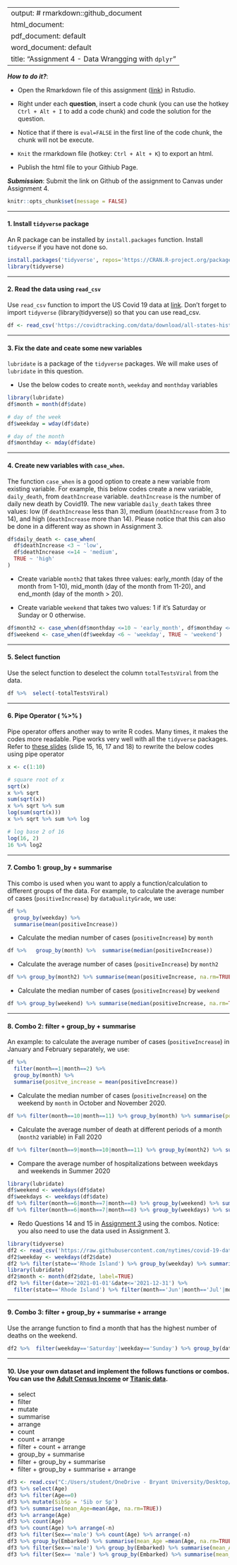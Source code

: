 
---
output: # rmarkdown::github_document
  html_document:
  pdf_document: default
  word_document: default
title: "Assignment 4 - Data Wrangging with `dplyr`"
---

***How to do it?***: 

- Open the Rmarkdown file of this assignment ([link](assignment4.Rmd)) in Rstudio. 

- Right under each **question**, insert  a code chunk (you can use the hotkey `Ctrl + Alt + I` to add a code chunk) and code the solution for the question. 

- Notice that if there is `eval=FALSE` in the first line of the code chunk, the chunk will not be execute.

- `Knit` the rmarkdown file (hotkey: `Ctrl + Alt + K`) to export an html.  

-  Publish the html file to your Githiub Page. 

***Submission***: Submit the link on Github of the assignment to Canvas under Assignment 4. 

```r
knitr::opts_chunk$set(message = FALSE)
```

-------

#### 1. Install `tidyverse` package

An R package can be installed by `install.packages` function. Install `tidyverse` if you have not done so. 

```r
install.packages('tidyverse', repos='https://CRAN.R-project.org/package=tidyverse')
library(tidyverse)
```

-------

#### 2. Read the data using `read_csv`

Use `read_csv` function to import the US Covid 19 data at [link](https://covidtracking.com/data/download/all-states-history.csv).  Don't forget to import `tidyverse` (library(tidyverse)) so that you can use read_csv. 
```r
df <- read_csv('https://covidtracking.com/data/download/all-states-history.csv')
```


-------

#### 3.  Fix the date and ceate some new variables

`lubridate` is a package of the `tidyverse` packages.  We will make uses of `lubridate` in this question.

- Use the below codes to create `month`, `weekday` and `monthday` variables

```r
library(lubridate)
df$month = month(df$date)

# day of the week
df$weekday = wday(df$date)

# day of the month
df$monthday <- mday(df$date)
```

-------

#### 4. Create new variables with `case_when`. 

The function `case_when` is a good option to create a new variable from existing variable.  For example, this below codes create a new variable, `daily_death`, from `deathIncrease` variable.  `deathIncrease` is the number of daily new death by Covid19.  The new variable `daily_death` takes three values:  low (if `deathIncrease` less than 3), medium (`deathIncrease` from 3 to 14), and high (`deathIncrease` more than 14).  Please notice that this can also be done in a different way as shown in Assignment 3. 

```r
df$daily_death <- case_when(
  df$deathIncrease <3 ~ 'low',
  df$deathIncrease <=14 ~ 'medium',
  TRUE ~ 'high'
)
```

- Create variable `month2` that takes three values: early_month (day of the month from 1-10), mid_month (day of the month from 11-20), and end_month (day of the month > 20).

- Create variable `weekend` that takes two values:  1 if it's Saturday or Sunday or 0 otherwise. 
```r
df$month2 <- case_when(df$monthday <=10 ~ 'early_month', df$monthday <=20 ~ 'mid_month', TRUE ~ 'end_month')
df$weekend <- case_when(df$weekday <6 ~ 'weekday', TRUE ~ 'weekend')
```

-------

#### 5. Select function

Use the select function to deselect the column `totalTestsViral` from the data.
```r
df %>%  select(-totalTestsViral)
```


-------

#### 6. Pipe Operator ( %>% )

Pipe operator offers another way to write R codes. Many times, it makes the codes more readable.  Pipe works very well with all the `tidyverse` packages. Refer to [these slides](../slides/4_dplyr.html#15) (slide 15, 16, 17 and 18) to rewrite the below codes using pipe operator

```r
x <- c(1:10)

# square root of x
sqrt(x)
x %>% sqrt
sum(sqrt(x))
x %>% sqrt %>% sum
log(sum(sqrt(x)))
x %>% sqrt %>% sum %>% log

# log base 2 of 16
log(16, 2)
16 %>% log2
```

-------

#### 7. Combo 1: group_by + summarise

This combo is used when you want to apply a function/calculation to different groups of the data. For example, to calculate the average number of cases (`positiveIncrease`) by `dataQualityGrade`, we use:

```r
df %>% 
  group_by(weekday) %>% 
  summarise(mean(positiveIncrease))
```

- Calculate the median number of cases (`positiveIncrease`) by `month`
```r
df %>%   group_by(month) %>%  summarise(median(positiveIncrease))
```


- Calculate the average number of cases (`positiveIncrease`) by `month2`
```r
df %>% group_by(month2) %>% summarise(mean(positiveIncrease, na.rm=TRUE))
```

- Calculate the median number of cases (`positiveIncrease`) by `weekend`
```r
df %>% group_by(weekend) %>% summarise(median(positiveIncrease, na.rm=TRUE))
```


-------

#### 8. Combo 2: filter + group_by + summarise

An example: to calculate the average number of cases (`positiveIncrease`) in January and February separately, we use:

```r
df %>% 
  filter(month==1|month==2) %>% 
  group_by(month) %>% 
  summarise(positve_increase = mean(positiveIncrease))
```

- Calculate the median number of cases (`positiveIncrease`) on the weekend by `month` in October and November 2020. 
```r
df %>% filter(month==10|month==11) %>% group_by(month) %>% summarise(positiveIncrease=median(positiveIncrease))
```

- Calculate the average number of death at different periods of a month (`month2` variable) in Fall 2020
```r
df %>% filter(month==9|month==10|month==11) %>% group_by(month2) %>% summarise(death=mean(death))
```

- Compare the average number of hospitalizations between weekdays and weekends in Summer 2020
```r
library(lubridate)
df$weekend <- weekdays(df$date)
df$weekdays <- weekdays(df$date)
df %>% filter(month==6|month==7|month==8) %>% group_by(weekend) %>% summarise(hospitalized=mean(hospitalized))
df %>% filter(month==6|month==7|month==8) %>% group_by(weekdays) %>% summarise(hospitalized=mean(hospitalized))
```

- Redo Questions 14 and 15 in [Assignment 3](assignment3.html) using the combos.  Notice:  you also need to use the data used in Assignment 3.  
```r
library(tidyverse)
df2 <- read_csv('https://raw.githubusercontent.com/nytimes/covid-19-data/master/us-states.csv')
df2$weekday <- weekdays(df2$date)
df2 %>% filter(state=='Rhode Island') %>% group_by(weekday) %>% summarise(cases=median(cases))
library(lubridate)
df2$month <- month(df2$date, label=TRUE)
df2 %>% filter(date>='2021-01-01'&date<='2021-12-31') %>% 
  filter(state=='Rhode Island') %>% filter(month=='Jun'|month=='Jul'|month=="Aug"|month=='Sep') %>% group_by(month) %>%  summarise(cases=median(cases))
```

-------

#### 9. Combo 3: filter + group_by + summarise + arrange

Use the arrange function to find a month that has the highest number of deaths on the weekend. 
```r
df2 %>%  filter(weekday=='Saturday'|weekday=='Sunday') %>% group_by(date) %>% summarise(max_deaths=max(deaths)) %>% arrange(-max_deaths)
```

-------

#### 10. Use your own dataset and implement the follows functions or combos. You can use the [Adult Census Income](../data/adult_census.csv) or [Titanic data](../data/titanic.csv). 

- select
- filter
- mutate
- summarise
- arrange
- count
- count + arrange
- filter + count + arrange
- group_by + summarise
- filter + group_by + summarise
- filter + group_by + summarise + arrange
```r
df3 <- read.csv("C:/Users/student/OneDrive - Bryant University/Desktop/R/titanic.csv")
df3 %>% select(Age)
df3 %>% filter(Age==0)
df3 %>% mutate(SibSp = 'Sib or Sp')
df3 %>% summarise(mean_Age=mean(Age, na.rm=TRUE))
df3 %>% arrange(Age)
df3 %>% count(Age)
df3 %>% count(Age) %>% arrange(-n)
df3 %>% filter(Sex=='male') %>% count(Age) %>% arrange(-n)
df3 %>% group_by(Embarked) %>% summarise(mean_Age =mean(Age, na.rm=TRUE))
df3 %>% filter(Sex=='male') %>% group_by(Embarked) %>% summarise(mean_Age=mean(Age, na.rm=TRUE))
df3 %>% filter(Sex== 'male') %>% group_by(Embarked) %>% summarise(mean_Age=mean(Age, na.rm=TRUE)) %>% arrange(-mean_Age)
```

